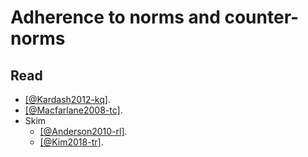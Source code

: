 # Adherence to norms and counter-norms

## Read

- [[@Kardash2012-kq]](https://doi.org/10.1007/s11251-011-9195-0).
- [[@Macfarlane2008-tc]](https://doi.org/10.1007/s10805-008-9055-y).
- Skim
    - [[@Anderson2010-rl]](Anderson2010-rl).
    - [[@Kim2018-tr]](https://doi.org/10.1177/0971721817744438).


